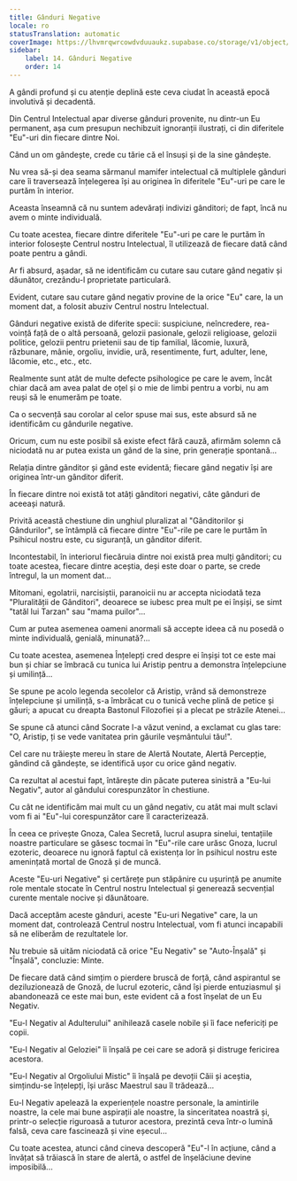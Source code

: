 ```yaml
---
title: Gânduri Negative
locale: ro
statusTranslation: automatic
coverImage: https://lhvmrqwrcowdvduuaukz.supabase.co/storage/v1/object/public/strapi-uploads/small_cover-tratado-de-psicologia-revolucionaria.webp-5e15e1cec4e0ebebcde5d7fc7565d8fd.webp
sidebar:
    label: 14. Gânduri Negative
    order: 14
---
```

A gândi profund și cu atenție deplină este ceva ciudat în această epocă involutivă și decadentă.

Din Centrul Intelectual apar diverse gânduri provenite, nu dintr-un Eu permanent, așa cum presupun nechibzuit ignoranții ilustrați, ci din diferitele "Eu"-uri din fiecare dintre Noi.

Când un om gândește, crede cu tărie că el însuși și de la sine gândește.

Nu vrea să-și dea seama sărmanul mamifer intelectual că multiplele gânduri care îi traversează înțelegerea își au originea în diferitele "Eu"-uri pe care le purtăm în interior.

Aceasta înseamnă că nu suntem adevărați indivizi gânditori; de fapt, încă nu avem o minte individuală.

Cu toate acestea, fiecare dintre diferitele "Eu"-uri pe care le purtăm în interior folosește Centrul nostru Intelectual, îl utilizează de fiecare dată când poate pentru a gândi.

Ar fi absurd, așadar, să ne identificăm cu cutare sau cutare gând negativ și dăunător, crezându-l proprietate particulară.

Evident, cutare sau cutare gând negativ provine de la orice "Eu" care, la un moment dat, a folosit abuziv Centrul nostru Intelectual.

Gânduri negative există de diferite specii: suspiciune, neîncredere, rea-voință față de o altă persoană, gelozii pasionale, gelozii religioase, gelozii politice, gelozii pentru prietenii sau de tip familial, lăcomie, luxură, răzbunare, mânie, orgoliu, invidie, ură, resentimente, furt, adulter, lene, lăcomie, etc., etc., etc.

Realmente sunt atât de multe defecte psihologice pe care le avem, încât chiar dacă am avea palat de oțel și o mie de limbi pentru a vorbi, nu am reuși să le enumerăm pe toate.

Ca o secvență sau corolar al celor spuse mai sus, este absurd să ne identificăm cu gândurile negative.

Oricum, cum nu este posibil să existe efect fără cauză, afirmăm solemn că niciodată nu ar putea exista un gând de la sine, prin generație spontană...

Relația dintre gânditor și gând este evidentă; fiecare gând negativ își are originea într-un gânditor diferit.

În fiecare dintre noi există tot atâți gânditori negativi, câte gânduri de aceeași natură.

Privită această chestiune din unghiul pluralizat al "Gânditorilor și Gândurilor", se întâmplă că fiecare dintre "Eu"-rile pe care le purtăm în Psihicul nostru este, cu siguranță, un gânditor diferit.

Incontestabil, în interiorul fiecăruia dintre noi există prea mulți gânditori; cu toate acestea, fiecare dintre aceștia, deși este doar o parte, se crede întregul, la un moment dat...

Mitomani, egolatrii, narcisiștii, paranoicii nu ar accepta niciodată teza "Pluralității de Gânditori", deoarece se iubesc prea mult pe ei înșiși, se simt "tatăl lui Tarzan" sau "mama puilor"...

Cum ar putea asemenea oameni anormali să accepte ideea că nu posedă o minte individuală, genială, minunată?...

Cu toate acestea, asemenea Înțelepți cred despre ei înșiși tot ce este mai bun și chiar se îmbracă cu tunica lui Aristip pentru a demonstra înțelepciune și umilință...

Se spune pe acolo legenda secolelor că Aristip, vrând să demonstreze înțelepciune și umilință, s-a îmbrăcat cu o tunică veche plină de petice și găuri; a apucat cu dreapta Bastonul Filozofiei și a plecat pe străzile Atenei...

Se spune că atunci când Socrate l-a văzut venind, a exclamat cu glas tare: "O, Aristip, ți se vede vanitatea prin găurile veșmântului tău!".

Cel care nu trăiește mereu în stare de Alertă Noutate, Alertă Percepție, gândind că gândește, se identifică ușor cu orice gând negativ.

Ca rezultat al acestui fapt, întărește din păcate puterea sinistră a "Eu-lui Negativ", autor al gândului corespunzător în chestiune.

Cu cât ne identificăm mai mult cu un gând negativ, cu atât mai mult sclavi vom fi ai "Eu"-lui corespunzător care îl caracterizează.

În ceea ce privește Gnoza, Calea Secretă, lucrul asupra sinelui, tentațiile noastre particulare se găsesc tocmai în "Eu"-rile care urăsc Gnoza, lucrul ezoteric, deoarece nu ignoră faptul că existența lor în psihicul nostru este amenințată mortal de Gnoză și de muncă.

Aceste "Eu-uri Negative" și certărețe pun stăpânire cu ușurință pe anumite role mentale stocate în Centrul nostru Intelectual și generează secvențial curente mentale nocive și dăunătoare.

Dacă acceptăm aceste gânduri, aceste "Eu-uri Negative" care, la un moment dat, controlează Centrul nostru Intelectual, vom fi atunci incapabili să ne eliberăm de rezultatele lor.

Nu trebuie să uităm niciodată că orice "Eu Negativ" se "Auto-Înșală" și "Înșală", concluzie: Minte.

De fiecare dată când simțim o pierdere bruscă de forță, când aspirantul se deziluzionează de Gnoză, de lucrul ezoteric, când își pierde entuziasmul și abandonează ce este mai bun, este evident că a fost înșelat de un Eu Negativ.

"Eu-l Negativ al Adulterului" anihilează casele nobile și îi face nefericiți pe copii.

"Eu-l Negativ al Geloziei" îi înșală pe cei care se adoră și distruge fericirea acestora.

"Eu-l Negativ al Orgoliului Mistic" îi înșală pe devoții Căii și aceștia, simțindu-se înțelepți, își urăsc Maestrul sau îl trădează...

Eu-l Negativ apelează la experiențele noastre personale, la amintirile noastre, la cele mai bune aspirații ale noastre, la sinceritatea noastră și, printr-o selecție riguroasă a tuturor acestora, prezintă ceva într-o lumină falsă, ceva care fascinează și vine eșecul...

Cu toate acestea, atunci când cineva descoperă "Eu"-l în acțiune, când a învățat să trăiască în stare de alertă, o astfel de înșelăciune devine imposibilă...


